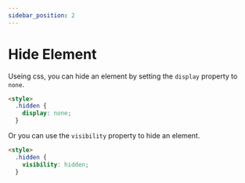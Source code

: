 ```yaml
---
sidebar_position: 2
---
```


# Hide Element

Useing css, you can hide an element by setting the `display` property to `none`.

```html
<style>
  .hidden {
    display: none;
  }
```

Or you can use the `visibility` property to hide an element.

```html
<style>
  .hidden {
    visibility: hidden;
  }
```
